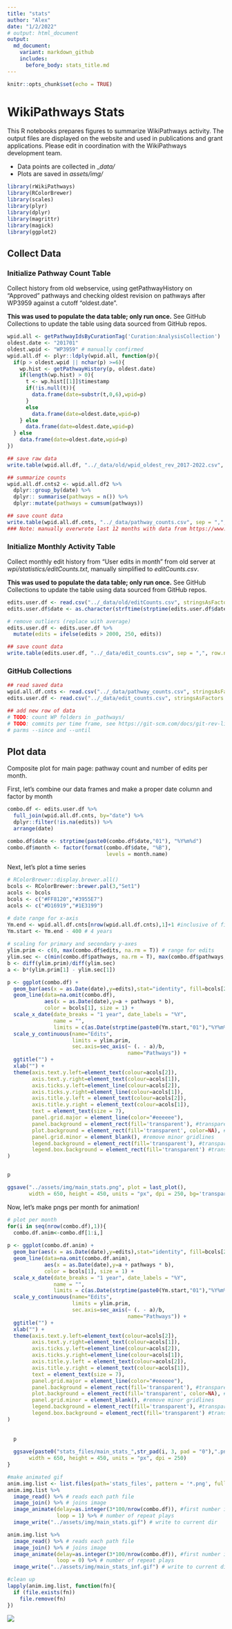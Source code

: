 ```yaml
---
title: "stats"
author: "Alex"
date: "1/2/2022"
# output: html_document
output:
  md_document:
    variant: markdown_github
    includes:
      before_body: stats_title.md
---
```


```r
knitr::opts_chunk$set(echo = TRUE)
```

# WikiPathways Stats
This R notebooks prepares figures to summarize WikiPathways activity. The output files are displayed on the website and used in publications and grant applications. Please edit in coordination with the WikiPathways development team.

* Data points are collected in _*data/*
* Plots are saved in *assets/img/*
 
```r
library(rWikiPathways) 
library(RColorBrewer)
library(scales)
library(plyr)
library(dplyr)
library(magrittr)
library(magick)
library(ggplot2)
```

## Collect Data

### Initialize Pathway Count Table
Collect history from old webservice, using getPathwayHistory on "Approved" 
pathways and checking oldest revision on pathways after WP3959 against a 
cutoff "oldest.date". 

**This was used to populate the data table; only run once.** See GitHub 
Collections to update the table using data sourced from GitHub repos.

```r
wpid.all <- getPathwayIdsByCurationTag('Curation:AnalysisCollection')
oldest.date <- "201701"
oldest.wpid <- "WP3959" # manually confirmed
wpid.all.df <- plyr::ldply(wpid.all, function(p){
  if(p > oldest.wpid || nchar(p) >=6){
    wp.hist <- getPathwayHistory(p, oldest.date)
    if(length(wp.hist) > 0){
      t <- wp.hist[[1]]$timestamp
      if(!is.null(t)){
        data.frame(date=substr(t,0,6),wpid=p)
      }
      else
        data.frame(date=oldest.date,wpid=p)
    } else
      data.frame(date=oldest.date,wpid=p)
  } else
    data.frame(date=oldest.date,wpid=p)
})

## save raw data
write.table(wpid.all.df, "../_data/old/wpid_oldest_rev_2017-2022.csv", sep = ",", row.names = F)

## summarize counts
wpid.all.df.cnts2 <- wpid.all.df2 %>%
  dplyr::group_by(date) %>%
  dplyr:: summarise(pathways = n()) %>%
  dplyr::mutate(pathways = cumsum(pathways))

## save count data
write.table(wpid.all.df.cnts, "../_data/pathway_counts.csv", sep = ",", row.names = F)
### Note: manually overwrote last 12 months with data from https://www.wikipathways.org/index.php/WikiPathways:Updates
```

### Initialize Monthly Activity Table
Collect monthly edit history from "User edits in month" from old server at 
*wpi/statistics/editCounts.txt*, manually simplified to *editCounts.csv*.

**This was used to populate the data table; only run once.** See GitHub 
Collections to update the table using data sourced from GitHub repos.

```r
edits.user.df <- read.csv("../_data/old/editCounts.csv", stringsAsFactors = F)
edits.user.df$date <- as.character(strftime(strptime(edits.user.df$date,"%m/%d/%y"), "%Y%m"))

# remove outliers (replace with average)
edits.user.df <- edits.user.df %>%
  mutate(edits = ifelse(edits > 2000, 250, edits))

## save count data
write.table(edits.user.df, "../_data/edit_counts.csv", sep = ",", row.names = F)
```

### GitHub Collections

```r
## read saved data
wpid.all.df.cnts <- read.csv("../_data/pathway_counts.csv", stringsAsFactors = F)
edits.user.df <- read.csv("../_data/edit_counts.csv", stringsAsFactors = F)

## add new row of data
# TODO: count WP folders in _pathways/
# TODO: commits per time frame, see https://git-scm.com/docs/git-rev-list with
# parms --since and --until
```

## Plot data

Composite plot for main page: pathway count and number of edits per month.

First, let's combine our data frames and make a proper date column and factor by 
month
```r
combo.df <- edits.user.df %>%
  full_join(wpid.all.df.cnts, by="date") %>%
  dplyr::filter(!is.na(edits)) %>%
  arrange(date)

combo.df$date <- strptime(paste0(combo.df$date,"01"), "%Y%m%d")
combo.df$month <- factor(format(combo.df$date, "%B"),
                                levels = month.name)
```

Next, let's plot a time series
```r

# RColorBrewer::display.brewer.all()
bcols <- RColorBrewer::brewer.pal(3,"Set1")
acols <- bcols
bcols <- c("#FF8120","#3955E7")
acols <- c("#D16919","#1E3199")

# date range for x-axis
Ym.end <- wpid.all.df.cnts[nrow(wpid.all.df.cnts),1]+1 #inclusive of final month
Ym.start <- Ym.end - 400 # 4 years
  
# scaling for primary and secondary y-axes
ylim.prim <- c(0, max(combo.df$edits, na.rm = T)) # range for edits
ylim.sec <- c(min(combo.df$pathways, na.rm = T), max(combo.df$pathways, na.rm = T))    # range for pathways
b <- diff(ylim.prim)/diff(ylim.sec)
a <- b*(ylim.prim[1] - ylim.sec[1])

p <- ggplot(combo.df) +
  geom_bar(aes(x = as.Date(date),y=edits),stat="identity", fill=bcols[2]) +
  geom_line(data=na.omit(combo.df), 
            aes(x = as.Date(date),y=a + pathways * b), 
            color = bcols[1], size = 1) +
  scale_x_date(date_breaks = "1 year", date_labels = "%Y",
               name = "",
               limits = c(as.Date(strptime(paste0(Ym.start,"01"),"%Y%m%d")),as.Date(strptime(paste0(Ym.end,"01"),"%Y%m%d")))) +
  scale_y_continuous(name="Edits", 
                     limits = ylim.prim,
                     sec.axis=sec_axis(~ (. - a)/b, 
                                       name="Pathways")) +
  ggtitle("") +
  xlab("") +
  theme(axis.text.y.left=element_text(colour=acols[2]),
        axis.text.y.right=element_text(colour=acols[1]),
        axis.ticks.y.left=element_line(colour=acols[2]),
        axis.ticks.y.right=element_line(colour=acols[1]),
        axis.title.y.left = element_text(colour=acols[2]),
        axis.title.y.right = element_text(colour=acols[1]),
        text = element_text(size = 7),
        panel.grid.major = element_line(color="#eeeeee"), 
        panel.background = element_rect(fill='transparent'), #transparent panel bg
        plot.background = element_rect(fill='transparent', color=NA), #transparent plot bg
        panel.grid.minor = element_blank(), #remove minor gridlines
        legend.background = element_rect(fill='transparent'), #transparent legend bg
        legend.box.background = element_rect(fill='transparent') #transparent legend panel
)


p
```

```r

ggsave("../assets/img/main_stats.png", plot = last_plot(), 
       width = 650, height = 450, units = "px", dpi = 250, bg='transparent')
```

Now, let's make pngs per month for animation!
```r
# plot per month
for(i in seq(nrow(combo.df),1)){
  combo.df.anim<-combo.df[1:i,]
  
p <- ggplot(combo.df.anim) +
  geom_bar(aes(x = as.Date(date),y=edits),stat="identity", fill=bcols[2]) +
  geom_line(data=na.omit(combo.df.anim), 
            aes(x = as.Date(date),y=a + pathways * b), 
            color = bcols[1], size = 1) +
  scale_x_date(date_breaks = "1 year", date_labels = "%Y",
               name = "",
               limits = c(as.Date(strptime(paste0(Ym.start,"01"),"%Y%m%d")),as.Date(strptime(paste0(Ym.end,"01"),"%Y%m%d")))) +
  scale_y_continuous(name="Edits", 
                     limits = ylim.prim,
                     sec.axis=sec_axis(~ (. - a)/b, 
                                       name="Pathways")) +
  ggtitle("") +
  xlab("") +
  theme(axis.text.y.left=element_text(colour=acols[2]),
        axis.text.y.right=element_text(colour=acols[1]),
        axis.ticks.y.left=element_line(colour=acols[2]),
        axis.ticks.y.right=element_line(colour=acols[1]),
        axis.title.y.left = element_text(colour=acols[2]),
        axis.title.y.right = element_text(colour=acols[1]),
        text = element_text(size = 7),
        panel.grid.major = element_line(color="#eeeeee"), 
        panel.background = element_rect(fill='transparent'), #transparent panel bg
        plot.background = element_rect(fill='transparent', color=NA), #transparent plot bg
        panel.grid.minor = element_blank(), #remove minor gridlines
        legend.background = element_rect(fill='transparent'), #transparent legend bg
        legend.box.background = element_rect(fill='transparent') #transparent legend panel
)
  
  
  p
  
  ggsave(paste0("stats_files/main_stats_",str_pad(i, 3, pad = "0"),".png"), plot = last_plot(), 
       width = 650, height = 450, units = "px", dpi = 250)
}

#make animated gif
anim.img.list <- list.files(path='stats_files', pattern = '*.png', full.names = TRUE) 
anim.img.list %>% 
  image_read() %>% # reads each path file
  image_join() %>% # joins image
  image_animate(delay=as.integer(3*100/nrow(combo.df)), #first number is total seconds for all frames to play
                loop = 1) %>% # number of repeat plays
  image_write("../assets/img/main_stats.gif") # write to current dir

anim.img.list %>% 
  image_read() %>% # reads each path file
  image_join() %>% # joins image
  image_animate(delay=as.integer(3*100/nrow(combo.df)), #first number is total seconds for all frames to play
                loop = 0) %>% # number of repeat plays
  image_write("../assets/img/main_stats_inf.gif") # write to current dir

#clean up
lapply(anim.img.list, function(fn){
  if (file.exists(fn))
    file.remove(fn)
})

```
![](../assets/img/main_stats.gif)